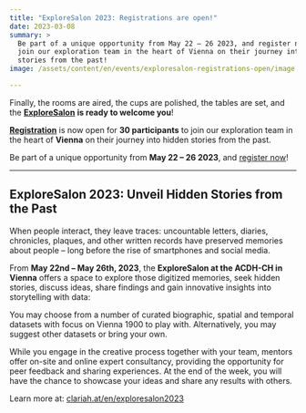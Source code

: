 ```yaml
---
title: "ExploreSalon 2023: Registrations are open!"
date: 2023-03-08
summary: >
  Be part of a unique opportunity from May 22 – 26 2023, and register now to
  join our exploration team in the heart of Vienna on their journey into hidden
  stories from the past!
image: /assets/content/en/events/exploresalon-registrations-open/image.png

---
```


Finally, the rooms are aired, the cups are polished, the tables are set, and the [**ExploreSalon**](/exploresalon2023/) **is ready to welcome you**!

[**Registration**](https://pretix.eu/ExploreSalon2023/Anmeldung/) is now open for **30 participants** to join our exploration team in the heart of **Vienna** on their journey into hidden stories from the past.

Be part of a unique opportunity from **May 22 – 26 2023**, and [register now](https://pretix.eu/ExploreSalon2023/Anmeldung/)!

***

## ExploreSalon 2023: Unveil Hidden Stories from the Past

When people interact, they leave traces: uncountable letters, diaries, chronicles, plaques, and other written records have preserved memories about people – long before the rise of smartphones and social media.

From **May 22nd – May 26th, 2023**, the **ExploreSalon at the ACDH-CH in Vienna** offers a space to explore those digitized memories, seek hidden stories, discuss ideas, share findings and gain innovative insights into storytelling with data:

You may choose from a number of curated biographic, spatial and temporal datasets with focus on Vienna 1900 to play with. Alternatively, you may suggest other datasets or bring your own.

While you engage in the creative process together with your team, mentors offer on-site and online expert consultancy, providing the opportunity for peer feedback and sharing experiences. At the end of the week, you will have the chance to showcase your ideas and share any results with others.

Learn more at: [clariah.at/en/exploresalon2023](/exploresalon2023/)
